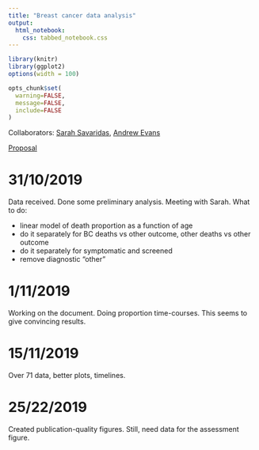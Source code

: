 ```yaml
---
title: "Breast cancer data analysis"
output:
  html_notebook:
    css: tabbed_notebook.css
---
```



```r
library(knitr)
library(ggplot2)
options(width = 100)

opts_chunk$set(
  warning=FALSE,
  message=FALSE,
  include=FALSE
)
```

Collaborators: [Sarah Savaridas](https://www.dundee.ac.uk/people/sarah-savaridas), [Andrew Evans](https://www.dundee.ac.uk/people/andrew-evans)

[Proposal]()

# 31/10/2019

Data received. Done some preliminary analysis. Meeting with Sarah. What to do:

- linear model of death proportion as a function of age
- do it separately for BC deaths vs other outcome, other deaths vs other outcome
- do it separately for symptomatic and screened
- remove diagnostic "other"

# 1/11/2019

Working on the document. Doing proportion time-courses. This seems to give convincing results.

# 15/11/2019 

Over 71 data, better plots, timelines.

# 25/22/2019

Created publication-quality figures. Still, need data for the assessment figure.



